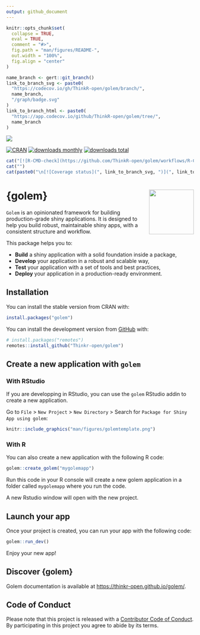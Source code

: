 ```yaml
---
output: github_document
---
```


<!-- README.md is generated from README.Rmd. Please edit that file -->

```r
knitr::opts_chunk$set(
  collapse = TRUE,
  eval = TRUE,
  comment = "#>",
  fig.path = "man/figures/README-",
  out.width = "100%",
  fig.align = "center"
)
```

<!-- badges: start -->

```r
name_branch <- gert::git_branch()
link_to_branch_svg <- paste0(
  "https://codecov.io/gh/ThinkR-open/golem/branch/",
  name_branch,
  "/graph/badge.svg"
)
link_to_branch_html <- paste0(
  "https://app.codecov.io/github/ThinkR-open/golem/tree/",
  name_branch
)
```

![](https://img.shields.io/badge/r%20package-%23276DC3.svg?style=for-the-badge&logo=r)

[![CRAN](https://www.r-pkg.org/badges/version/golem)](https://cran.r-project.org/package=golem)
[![downloads monthly](https://cranlogs.r-pkg.org/badges/golem)](https://CRAN.R-project.org/package=golem)
[![downloads total](https://cranlogs.r-pkg.org/badges/grand-total/golem)](https://CRAN.R-project.org/package=golem)

```r
cat("[![R-CMD-check](https://github.com/ThinkR-open/golem/workflows/R-CMD-check/badge.svg)](https://github.com/ThinkR-open/golem/actions)")
cat("")
cat(paste0("\n[![Coverage status](", link_to_branch_svg, ")](", link_to_branch_html, ")"))
```

<!-- badges: end -->

# {golem} <img src="https://raw.githubusercontent.com/ThinkR-open/golem/master/inst/rstudio/templates/project/golem.png" align="right" width="120"/>

`Golem` is an opinionated framework for building production-grade shiny applications. 
It is designed to help you build robust, maintainable shiny apps, with a consistent structure and workflow. 

This package helps you to:

- **Build** a shiny application with a solid foundation inside a package,
- **Develop** your application in a robust and scalable way,
- **Test** your application with a set of tools and best practices,
- **Deploy** your application in a production-ready environment.

## Installation

You can install the stable version from CRAN with:

``` r
install.packages("golem")
```

You can install the development version from [GitHub](https://github.com/Thinkr-open/golem) with:

``` r
# install.packages("remotes")
remotes::install_github("Thinkr-open/golem")
```

## Create a new application with `golem`

### With RStudio

If you are developping in RStudio, you can use the `golem` RStudio addin to create a new application.

Go to `File` > `New Project` > `New Directory` > Search for `Package for Shiny App using golem`:

```r
knitr::include_graphics("man/figures/golemtemplate.png")
```

### With R

You can also create a new application with the following R code:

```r
golem::create_golem("mygolemapp")
```

Run this code in your R console will create a new golem application in a folder called `mygolemapp` where you run the code.

A new Rstudio window will open with the new project.

## Launch your app

Once your project is created, you can run your app with the following code:

```r
golem::run_dev()
```

Enjoy your new app!

## Discover {golem}

Golem documentation is available at <https://thinkr-open.github.io/golem/>.

<!-- TODO: add more links -->

## Code of Conduct

Please note that this project is released with a [Contributor Code of Conduct](https://www.contributor-covenant.org/version/1/0/0/code-of-conduct.html). 
By participating in this project you agree to abide by its terms.

